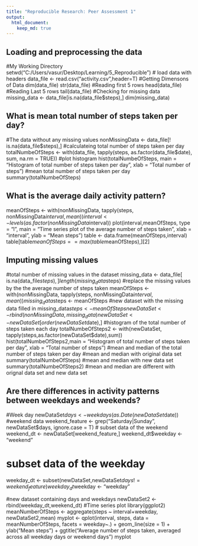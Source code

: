 ```yaml
---
title: "Reproducible Research: Peer Assessment 1"
output: 
  html_document:
    keep_md: true
---
```



## Loading and preprocessing the data
#My Working Directory
setwd("C:/Users/vasur/Desktop/Learning/5_Reproducible")
# load data with headers
data_file <- read.csv("activity.csv",header=T)
#Getting Dimensons of Data
dim(data_file)
str(data_file)
#Reading first 5 rows
head(data_file)
#Reading Last 5 rows
tail(data_file)
#Checking for missing data
missing_data <- data_file[is.na(data_file$steps),]
dim(missing_data)


## What is mean total number of steps taken per day?

#The data without any missing values
nonMissingData <- data_file[! is.na(data_file$steps),]
#calculateing total number of steps taken per day
totalNumbeOfSteps <- with(data_file, tapply(steps, as.factor(data_file$date), sum, na.rm = TRUE))
#plot histogram
hist(totalNumbeOfSteps, main = "Histogram of total number of steps taken per day", xlab = "Total number of steps")
#mean total number of steps taken per day
summary(totalNumbeOfSteps)



## What is the average daily activity pattern?


meanOfSteps <- with(nonMissingData, tapply(steps, nonMissingData$interval, mean))
interval <- levels(as.factor(nonMissingData$interval))
plot(interval,meanOfSteps, type = "l", main = "Time series plot of the \n average number of steps taken", xlab = "interval", ylab = "Mean steps")
table <- data.frame(meanOfSteps,interval)
table[table$meanOfSteps==max(table$meanOfSteps),][2]

## Imputing missing values


#total number of missing values in the dataset
missing_data <- data_file[ is.na(data_file$steps),]
length(missing_data$steps)
#replace the missing values by the the average number of steps taken
meanOfSteps <- with(nonMissingData, tapply(steps, nonMissingData$interval, mean))
missing_data$steps <- meanOfSteps
#new dataset  with the missing data filled in
missing_data$steps <- meanOfSteps
newDataSet <- rbind(nonMissingData,missing_data)
newDataSet <- newDataSet[order(newDataSet$date),]
#histogram of the total number of steps taken each day
totalNumbeOfSteps2 <- with(newDataSet, tapply(steps,as.factor(newDataSet$date),sum))
hist(totalNumbeOfSteps2,main = "Histogram of total number of steps taken per day", xlab = "Total number of steps")
#mean and median of the total number of steps taken per day
#mean and median with original data set
summary(totalNumbeOfSteps)
#mean and median with new data set
summary(totalNumbeOfSteps2)
#mean and median are different with orignal data set and new data set


## Are there differences in activity patterns between weekdays and weekends?
#Week day
newDataSet$days <- weekdays(as.Date(newDataSet$date))
#weekend data
weekend_feature <- grep("Saturday|Sunday", newDataSet$days, ignore.case = T)
# subset data of the weekend
weekend_dt <- newDataSet[weekend_feature,]
weekend_dt$weekday <- "weekend"

# subset data of the weekday
weekday_dt <- subset(newDataSet,newDataSet$days !=weekend_feature)
weekday_dt$weekday <- "weekday"

#new dataset containing days and weekdays
newDataSet2 <- rbind(weekday_dt,weekend_dt)
#Time series plot
library(ggplot2)
meanNumberOfSteps <- aggregate(steps ~ interval+weekday, newDataSet2,mean)
myplot <- qplot(interval, steps, data = meanNumberOfSteps, facets = weekday~.) + geom_line(size = 1) + ylab("Mean steps") + ggtitle("Average number of steps taken, \n averaged across all weekday days or weekend days ")
myplot



